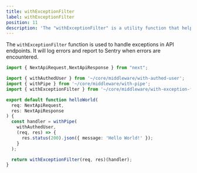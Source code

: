 ```yaml
---
title: withExceptionFilter
label: withExceptionFilter
position: 11
description: 'The "withExceptionFilter" is a utility function that help you gracefully handle exceptions in your API endpoints.'
---
```


The `withExceptionFilter` function is used to handle exceptions in API endpoints. It will log errors and report to Sentry when errors are encountered.

```ts {18}
import { NextApiRequest,NextApiResponse } from "next";

import { withAuthedUser } from '~/core/middleware/with-authed-user';
import { withPipe } from '~/core/middleware/with-pipe';
import { withExceptionFilter } from '~/core/middleware/with-exception-filter';

export default function helloWorld(
  req: NextApiRequest,
  res: NextApiResponse
) {
  const handler = withPipe(
    withAuthedUser,
    (req, res) => {
      res.status(200).json({ message: 'Hello World!' });
    }
  );

  return withExceptionFilter(req, res)(handler);
}
```
